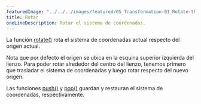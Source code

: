 ```yaml
---
featuredImage: "../../../images/featured/05_Transformation-01_Rotate-thumbnail.png"
title: Rotar
oneLineDescription: Rotar el sistema de coordenadas.
---
```


La función
<a href="https://p5js.org/reference/p5/rotate">rotate()</a>
rota el sistema de coordenadas actual respecto del origen actual.

Nota que por defecto el origen se ubica en la esquina superior izquierda del lienzo.
Para poder rotar alrededor del centro del lienzo, tenemos primero que trasladar
el sistema de coordenadas y luego rotar respecto del nuevo origen.

Las funciones
<a href="https://p5js.org/reference/p5/push">push()</a>
y
<a href="https://p5js.org/reference/p5/pop">pop()</a>
guardan y restauran el sistema de coordenadas, respectivamente.
